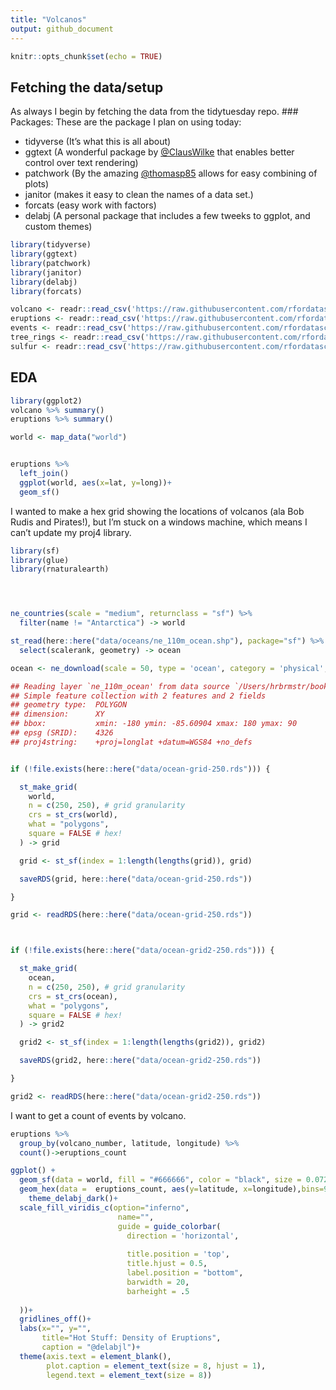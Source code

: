 ```yaml
---
title: "Volcanos"
output: github_document
---
```


```r
knitr::opts_chunk$set(echo = TRUE)
```

## Fetching the data/setup

As always I begin by fetching the data from the tidytuesday repo. 
### Packages:
These are the package I plan on using today:

+ tidyverse (It's what this is all about)
+ ggtext (A wonderful package by [@ClausWilke](https://twitter.com/ClausWilke) that enables better control over text rendering)
+ patchwork (By the amazing [@thomasp85](https://twitter.com/thomasp85) allows for easy combining of plots)
+ janitor (makes it easy to clean the names of a data set.)
+ forcats (easy work with factors)
+ delabj (A personal package that includes a few tweeks to ggplot, and custom themes)

```r

library(tidyverse)
library(ggtext)
library(patchwork)
library(janitor)
library(delabj)
library(forcats)

volcano <- readr::read_csv('https://raw.githubusercontent.com/rfordatascience/tidytuesday/master/data/2020/2020-05-12/volcano.csv')
eruptions <- readr::read_csv('https://raw.githubusercontent.com/rfordatascience/tidytuesday/master/data/2020/2020-05-12/eruptions.csv')
events <- readr::read_csv('https://raw.githubusercontent.com/rfordatascience/tidytuesday/master/data/2020/2020-05-12/events.csv')
tree_rings <- readr::read_csv('https://raw.githubusercontent.com/rfordatascience/tidytuesday/master/data/2020/2020-05-12/tree_rings.csv')
sulfur <- readr::read_csv('https://raw.githubusercontent.com/rfordatascience/tidytuesday/master/data/2020/2020-05-12/sulfur.csv')

```


## EDA

```r
library(ggplot2)
volcano %>% summary()
eruptions %>% summary()

world <- map_data("world")


eruptions %>% 
  left_join()
  ggplot(world, aes(x=lat, y=long))+
  geom_sf()
```


I wanted to make a hex grid showing the locations of volcanos (ala Bob Rudis and Pirates!), but I'm stuck on a windows machine, which means I can't update my proj4 library. 
```r
library(sf)
library(glue)
library(rnaturalearth)




ne_countries(scale = "medium", returnclass = "sf") %>%
  filter(name != "Antarctica") -> world

st_read(here::here("data/oceans/ne_110m_ocean.shp"), package="sf") %>%
  select(scalerank, geometry) -> ocean

ocean <- ne_download(scale = 50, type = 'ocean', category = 'physical', returnclass = "sf")

## Reading layer `ne_110m_ocean' from data source `/Users/hrbrmstr/books/30-day-map-challenge/data/ocean/ne_110m_ocean.shp' using driver `ESRI Shapefile'
## Simple feature collection with 2 features and 2 fields
## geometry type:  POLYGON
## dimension:      XY
## bbox:           xmin: -180 ymin: -85.60904 xmax: 180 ymax: 90
## epsg (SRID):    4326
## proj4string:    +proj=longlat +datum=WGS84 +no_defs


if (!file.exists(here::here("data/ocean-grid-250.rds"))) {

  st_make_grid(
    world,
    n = c(250, 250), # grid granularity
    crs = st_crs(world),
    what = "polygons",
    square = FALSE # hex!
  ) -> grid

  grid <- st_sf(index = 1:length(lengths(grid)), grid)

  saveRDS(grid, here::here("data/ocean-grid-250.rds"))

}

grid <- readRDS(here::here("data/ocean-grid-250.rds"))



if (!file.exists(here::here("data/ocean-grid2-250.rds"))) {

  st_make_grid(
    ocean,
    n = c(250, 250), # grid granularity
    crs = st_crs(ocean),
    what = "polygons",
    square = FALSE # hex!
  ) -> grid2

  grid2 <- st_sf(index = 1:length(lengths(grid2)), grid2)

  saveRDS(grid2, here::here("data/ocean-grid2-250.rds"))

}

grid2 <- readRDS(here::here("data/ocean-grid2-250.rds"))

```


I want to get a count of events by volcano. 

```r
eruptions %>%
  group_by(volcano_number, latitude, longitude) %>%
  count()->eruptions_count

```



```r

ggplot() +
  geom_sf(data = world, fill = "#666666", color = "black", size = 0.0725) +
  geom_hex(data =  eruptions_count, aes(y=latitude, x=longitude),bins=90, alpha=0.8)+
    theme_delabj_dark()+
  scale_fill_viridis_c(option="inferno", 
                        name="", 
                        guide = guide_colorbar(
                          direction = 'horizontal',
                          
                          title.position = 'top', 
                          title.hjust = 0.5, 
                          label.position = "bottom",
                          barwidth = 20,
                          barheight = .5
    
  ))+
  gridlines_off()+
  labs(x="", y="", 
       title="Hot Stuff: Density of Eruptions", 
       caption = "@delabjl")+
  theme(axis.text = element_blank(), 
        plot.caption = element_text(size = 8, hjust = 1), 
        legend.text = element_text(size = 8))


```